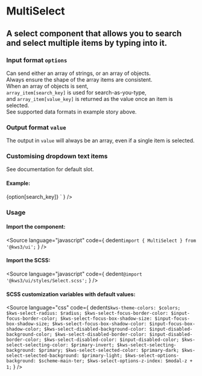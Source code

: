
<Version />

# MultiSelect
## A select component that allows you to search and select multiple items by typing into it.

<Meta of={Stories} />
<Canvas />
<Controls />

<div className="notification is-primary is-light">
  <div className="columns">
    <div className="column">
      <h3>Input format <code>options</code></h3>
      <div>Can send either an array of strings, or an array of objects.</div>
      <div>Always ensure the shape of the array items are consistent.</div>
      <div>When an array of objects is sent, </div>
      <div><code>array_item[search_key]</code> is used for search-as-you-type, </div>
      <div>and <code>array_item[value_key]</code> is returned as the value once an item is selected.</div>
      <div>See supported data formats in example story above.</div>
      <h3>Output format <code>value</code></h3>
      <div>The output in <code>value</code> will always be an array, even if a single item is selected.</div>
    </div>
    <div className="column">
    <h3>Customising dropdown text items</h3>
    <div>See documentation for default slot.</div>
    <h4>Example:</h4>
    <Source
  language="jsx"
  code={
    dedent`<MultiSelect
      ...other_options
      let:search_key 
      let:option>
      <span class="has-text-danger">
        {option[search_key]}
      </span>
    </MultiSelect>`
  }
/>
    </div>
  </div>
</div>

### Usage
#### Import the component:
<Source
  language="javascript"
  code={
    dedent`import { MultiSelect } from '@kws3/ui';`
  }
/>

#### Import the SCSS:
<Source
  language="javascript"
  code={
    dedent`@import '@kws3/ui/styles/Select.scss';`
  }
/>

#### SCSS customization variables with default values:
<Source
  language="css"
  code={
    dedent`
      $kws-theme-colors: $colors;
      $kws-select-radius: $radius;
      $kws-select-focus-border-color: $input-focus-border-color;
      $kws-select-focus-box-shadow-size: $input-focus-box-shadow-size;
      $kws-select-focus-box-shadow-color: $input-focus-box-shadow-color;
      $kws-select-disabled-background-color: $input-disabled-background-color;
      $kws-select-disabled-border-color: $input-disabled-border-color;
      $kws-select-disabled-color: $input-disabled-color;
      $kws-select-selecting-color: $primary-invert;
      $kws-select-selecting-background: $primary;
      $kws-select-selected-color: $primary-dark;
      $kws-select-selected-background: $primary-light;
      $kws-select-options-background: $scheme-main-ter;
      $kws-select-options-z-index: $modal-z + 1;
    `
  }
/>
